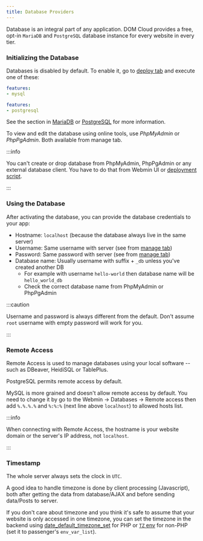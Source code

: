 ```yaml
---
title: Database Providers
---
```


Database is an integral part of any application. DOM Cloud provides a free, opt-in `MariaDB` and `PostgreSQL` database instance for every website in every tier. 

### Initializing the Database

Databases is disabled by default. To enable it, go to [deploy tab](../intro/getting-started#deploy-tab) and execute one of these:

```yml
features:
- mysql
```

```yml
features:
- postgresql
```

See the section in [MariaDB](./deploy.mdx#mysql) or [PostgreSQL](./deploy.mdx#postgresql) for more information.

To view and edit the database using online tools, use *PhpMyAdmin* or *PhpPgAdmin*. Both available from manage tab.

:::info

You can't create or drop database from PhpMyAdmin, PhpPgAdmin or any external database client. You have to do that from Webmin UI or [deployment script](./deploy#features).

:::

### Using the Database

After activating the database, you can provide the database credentials to your app:

+ Hostname: `localhost` (because the database always live in the same server)
+ Username: Same username with server (see from [manage tab](../intro/getting-started#managing-website))
+ Password: Same password with server (see from [manage tab](../intro/getting-started#managing-website))
+ Database name: Usually username with suffix + `_db` unless you've created another DB
  - For example with username `hello-world` then database name will be `hello_world_db`
  - Check the correct database name from PhpMyAdmin or PhpPgAdmin

:::caution

Username and password is always different from the default. Don't assume `root` username with empty password will work for you.

:::

### Remote Access

Remote Access is used to manage databases using your local software -- such as DBeaver, HeidiSQL or TablePlus.

PostgreSQL permits remote access by default.

MySQL is more grained and doesn't allow remote access by default. You need to change it by go to the Webmin -> Databases -> Remote access then add `%.%.%.%` and `%:%:%` (next line above `localhost`) to allowed hosts list.

:::info

When connecting with Remote Access, the hostname is your website domain or the server's IP address, not `localhost`.

:::

### Timestamp

The whole server always sets the clock in `UTC`.

A good idea to handle timezone is done by client processing (Javascript), both after getting the data from database/AJAX and before sending data/Posts to server.

If you don't care about timezone and you think it's safe to assume that your website is only accessed in one timezone, you can set the timezone in the backend using [date_default_timezone_set](https://www.php.net/manual/en/function.date-default-timezone-set.php) for PHP or [`TZ` env](https://medium.com/developer-rants/time-zones-in-node-js-fc5a5b51906a) for non-PHP (set it to passenger's `env_var_list`). 
